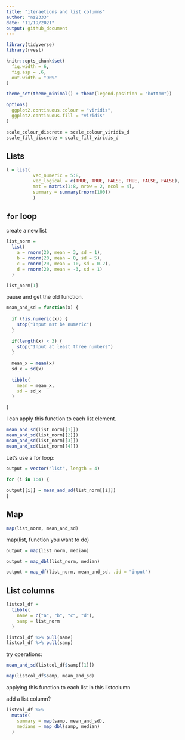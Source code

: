 ```yaml
---
title: "iteraetions and list columns"
author: "nz2333"
date: "11/19/2021"
output: github_document
---
```


```r
library(tidyverse)
library(rvest)

knitr::opts_chunk$set(
  fig.width = 6,
  fig.asp = .6,
  out.width = "90%"
)

theme_set(theme_minimal() + theme(legend.position = "bottom"))

options(
  ggplot2.continuous.colour = "viridis",
  ggplot2.continuous.fill = "viridis"
)

scale_colour_discrete = scale_colour_viridis_d
scale_fill_discrete = scale_fill_viridis_d
```

## Lists

```r
l = list(
          vec_numeric = 5:8,
          vec_logical = c(TRUE, TRUE, FALSE, TRUE, FALSE, FALSE),
          mat = matrix(1:8, nrow = 2, ncol = 4),
          summary = summary(rnorm(100))
          )
```

## `for` loop
create a new list
```r
list_norm = 
  list(
    a = rnorm(20, mean = 3, sd = 1), 
    b = rnorm(20, mean = 0, sd = 5),
    c = rnorm(20, mean = 10, sd = 0.2), 
    d = rnorm(20, mean = -3, sd = 1)
  )
```

```r
list_norm[1]
```

pause and get the old function. 
```r
mean_and_sd = function(x) {
  
  if (!is.numeric(x)) {
    stop("Input mst be numeric")
  }
  
  if(length(x) < 3) {
    stop("Input at least three numbers")
  }
  
  mean_x = mean(x)
  sd_x = sd(x)
  
  tibble(
    mean = mean_x, 
    sd = sd_x
  )

}
```

I can apply this function to each list element. 

```r
mean_and_sd(list_norm[[1]])
mean_and_sd(list_norm[[2]])
mean_and_sd(list_norm[[3]])
mean_and_sd(list_norm[[4]])
```

Let's use a for loop:
```r
output = vector("list", length = 4)

for (i in 1:4) {
  
output[[i]] = mean_and_sd(list_norm[[i]])
}
```


## Map
```r
map(list_norm, mean_and_sd)
```
map(list,  function you want to do)


```r
output = map(list_norm, median)
```

```r
output = map_dbl(list_norm, median)
```

```r
output = map_df(list_norm, mean_and_sd, .id = "input")
```

## List columns
```r
listcol_df =
  tibble(
    name = c("a", "b", "c", "d"),
    samp = list_norm
  )
```

```r
listcol_df %>% pull(name)
listcol_df %>% pull(samp)
```

try operations:
```r
mean_and_sd(listcol_df$samp[[1]])
```

```r
map(listcol_df$samp, mean_and_sd)
```
applying this function to each list in this listcolumn

add a list column?
```r
listcol_df %>%
  mutate(
    summary = map(samp, mean_and_sd), 
    medians = map_dbl(samp, median)
  )
```






